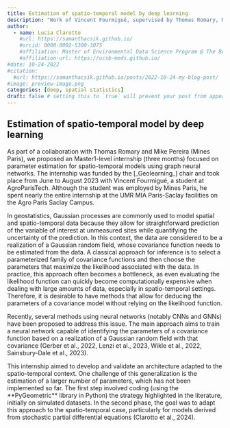 ```yaml
---
title: Estimation of spatio-temporal model by deep learning
description: "Work of Vincent Fourmigué, supervised by Thomas Romary, Mike Pereira and myself"
author:
  - name: Lucia Clarotto
    #url: https://samanthacsik.github.io/
    #orcid: 0000-0002-5300-3075
    #affiliation: Master of Environmental Data Science Program @ The Bren School (UCSB) & The National Center for Ecological Analysis & Synthesis
    #affiliation-url: https://ucsb-meds.github.io/ 
#date: 10-24-2022
#citation: 
  #url: https://samanthacsik.github.io/posts/2022-10-24-my-blog-post/ 
#image: preview-image.png
categories: [deep, spatial statistics] 
draft: false # setting this to `true` will prevent your post from appearing on your listing page until you're ready!
---
```


## Estimation of spatio-temporal model by deep learning

As part of a collaboration with Thomas Romary and Mike Pereira (Mines Paris), we proposed an Master1-level internship (three months) focused on parameter estimation for spatio-temporal models using graph neural networks. The internship was funded by the \[\_Geolearning\_\] chair and took place from June to August 2023 with Vincent Fourmigué, a student at AgroParisTech. Although the student was employed by Mines Paris, he spent nearly the entire internship at the UMR MIA Paris-Saclay facilities on the Agro Paris Saclay Campus.

In geostatistics, Gaussian processes are commonly used to model spatial and spatio-temporal data because they allow for straightforward prediction of the variable of interest at unmeasured sites while quantifying the uncertainty of the prediction. In this context, the data are considered to be a realization of a Gaussian random field, whose covariance function needs to be estimated from the data. A classical approach for inference is to select a parameterized family of covariance functions and then choose the parameters that maximize the likelihood associated with the data. In practice, this approach often becomes a bottleneck, as even evaluating the likelihood function can quickly become computationally expensive when dealing with large amounts of data, especially in spatio-temporal settings. Therefore, it is desirable to have methods that allow for deducing the parameters of a covariance model without relying on the likelihood function.

Recently, several methods using neural networks (notably CNNs and GNNs) have been proposed to address this issue. The main approach aims to train a neural network capable of identifying the parameters of a covariance function based on a realization of a Gaussian random field with that covariance (Gerber et al., 2022, Lenzi et al., 2023, Wikle et al., 2022, Sainsbury-Dale et al., 2023).

This internship aimed to develop and validate an architecture adapted to the spatio-temporal context. One challenge of this generalization is the estimation of a larger number of parameters, which has not been implemented so far. The first step involved coding (using the \*\*PyGeometric\*\* library in Python) the strategy highlighted in the literature, initially on simulated datasets. In the second phase, the goal was to adapt this approach to the spatio-temporal case, particularly for models derived from stochastic partial differential equations (Clarotto et al., 2024).
